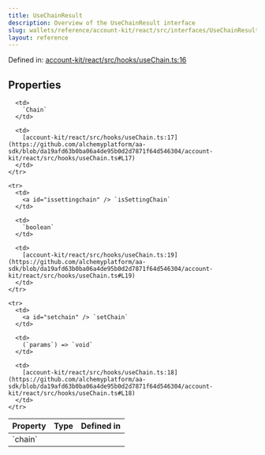 ```yaml
---
title: UseChainResult
description: Overview of the UseChainResult interface
slug: wallets/reference/account-kit/react/src/interfaces/UseChainResult
layout: reference
---
```


Defined in: [account-kit/react/src/hooks/useChain.ts:16](https://github.com/alchemyplatform/aa-sdk/blob/da19afd63b0ba06a4de95b0d2d7871f64d546304/account-kit/react/src/hooks/useChain.ts#L16)

## Properties

<table>
  <thead>
    <tr>
      <th align="left">Property</th>
      <th align="left">Type</th>
      <th align="left">Defined in</th>
    </tr>
  </thead>

  <tbody>
    <tr>
      <td>
        <a id="chain" /> `chain`
      </td>

      <td>
        `Chain`
      </td>

      <td>
        [account-kit/react/src/hooks/useChain.ts:17](https://github.com/alchemyplatform/aa-sdk/blob/da19afd63b0ba06a4de95b0d2d7871f64d546304/account-kit/react/src/hooks/useChain.ts#L17)
      </td>
    </tr>

    <tr>
      <td>
        <a id="issettingchain" /> `isSettingChain`
      </td>

      <td>
        `boolean`
      </td>

      <td>
        [account-kit/react/src/hooks/useChain.ts:19](https://github.com/alchemyplatform/aa-sdk/blob/da19afd63b0ba06a4de95b0d2d7871f64d546304/account-kit/react/src/hooks/useChain.ts#L19)
      </td>
    </tr>

    <tr>
      <td>
        <a id="setchain" /> `setChain`
      </td>

      <td>
        (`params`) => `void`
      </td>

      <td>
        [account-kit/react/src/hooks/useChain.ts:18](https://github.com/alchemyplatform/aa-sdk/blob/da19afd63b0ba06a4de95b0d2d7871f64d546304/account-kit/react/src/hooks/useChain.ts#L18)
      </td>
    </tr>

  </tbody>
</table>
